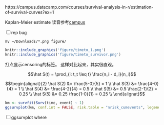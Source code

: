 https://campus.datacamp.com/courses/survival-analysis-in-r/estimation-of-survival-curves?ex=1

Kaplan-Meier estimate
读音参考[campus](https://campus.datacamp.com/courses/survival-analysis-in-r/estimation-of-survival-curves?ex=1)

<input type="checkbox" id="checkbox1" class="styled">rep bug

```
mv ~/Downloads/*.png figure/
```

```r
knitr::include_graphics('figure/timeto_1.png')
knitr::include_graphics('figure/timeto_survivor.png')
```

打点显示censoring的标签。
这样对比起来，其实很直观。

$$\hat S(t) = \prod_{i: t_t \leq t} \frac{n_i - d_i}{n_i}$$

$$\begin{alignat}{2}
\hat S(2) &= \frac{5-0}{5} = 1 \\
\hat S(3) &= \frac{4-0}{4} = 1 \\
\hat S(4) &= \frac{4-2}{4} = 0.5 \\
\hat S(5) &= 0.5 \frac{2-1}{2} = 0.25 \\
\hat S(5) &= 0.25 \frac{1-0}{1} = 0.25 \\
\end{alignat}$$

```r
km <- survfit(Surv(time, event) ~ 1)
ggsurvplot(km, conf.int = FALSE, risk.table = "nrisk_cumevents", legend = "none")
```

<input type="checkbox" id="checkbox1" class="styled">ggsurvplot where
